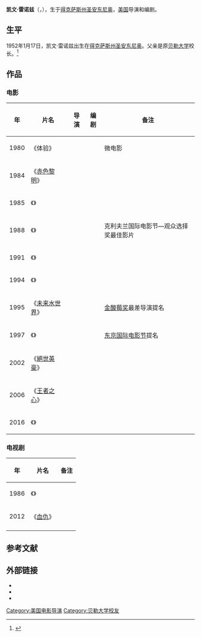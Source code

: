 {{藝人
| 图片     = 
| 图片简介 = 
| 姓名     = 凯文·雷诺兹
| 类型     = 导演
| 原名     = 
| 英文名   = {{lang|en|Kevin Reynolds}}
| 綽號     = 
| 国籍     = {{USA}}
| 出生日期 = {{birth date and age|1952|01|17}}
| 出生地点 = {{美国}}[[得克萨斯州|得克萨斯州]][[圣安东尼奥_(得克萨斯州)|圣安东尼奥]]
| 逝世日期 = <!--卒年在前生年在后{{death date and age|}} -->
| 逝世地点 = 
| 职业     = 导演、编剧
| 语言     = 英语
| 母校     = [[貝勒大學|贝勒大学]]
| 宗教信仰 = 
| 配偶     = <!--  {{marriage|姓名||}}  -->
| 儿女     = 
| 父母     = 
| 活跃年代 = 
| 代表作   = 《[[王者之心|王者之心]]》
| 经纪公司 = 
| 奖项     =  <!--  {{Awards|award= |year= |title= }} -->
| 网站     = <!-- {{URL|www.example.com}} -->
| IMDb     = 00721817
}}
'''凯文·雷诺兹'''（{{lang-en|Kevin Reynolds}}，{{bd|1952年|1月17日|||catIdx=L雷}}），生于[[得克萨斯州|得克萨斯州]][[圣安东尼奥_(得克萨斯州)|圣安东尼奥]]，[[美国|美国]]导演和编剧。

==生平==
1952年1月17日，凯文·雷诺兹出生在[[得克萨斯州|得克萨斯州]][[圣安东尼奥_(得克萨斯州)|圣安东尼奥]]。父亲是原[[貝勒大學|贝勒大学]]校长{{Link-en|赫伯特·H·雷诺兹|Herbert H. Reynolds}}。<ref>{{cite web|url=http://www.tcm.com/tcmdb/participant.jsp?spid=160646&apid=0 |title=Overview for Kevin Reynolds |publisher=Tcm.com |access-date=2021-01-26}}</ref>

==作品==
===电影===
{| class="wikitable"
|-
!年
!片名
!导演
!编剧
!备注
|-
|1980
|《体验》
|{{yes}}
|{{yes}}
|微电影
|-
|1984
|《[[赤色黎明_(1984年电影)|赤色黎明]]》
|{{no}}
|{{yes}}
|
|-
|1985
|《{{Link-en|毕业派对|Fandango (1985 film)}}》
|{{yes}}
|{{yes}}
|
|-
|1988
|《{{Link-en|入侵阿富汗|The Beast (1988 film)}}》
|{{yes}}
|{{no}}
|克利夫兰国际电影节—观众选择奖最佳影片
|-
|1991
|《{{Link-en|侠盗王子罗宾汉|Robin Hood: Prince of Thieves}}》
|{{yes}}
|{{no}}
|
|-
|1994
|《{{Link-en|复活节岛 (电影)|Rapa-Nui (film)|复活节岛}}》
|{{yes}}
|{{yes}}
|
|-
|1995
|《[[未来水世界|未来水世界]]》
|{{yes}}
|{{no}}
|[[金酸莓獎|金酸莓奖]]最差导演提名
|-
|1997
|《{{Link-en|187美国社会档案|One Eight Seven}}》
|{{yes}}
|{{no}}
|[[东京国际电影节|东京国际电影节]]提名
|-
|2002
|《[[絕世英豪|絕世英豪]]》
|{{yes}}
|{{no}}
|
|-
|2006
|《[[王者之心|王者之心]]》
|{{yes}}
|{{no}}
|
|-
|2016
|《{{Link-en|复活 (2016年电影)|Risen (2016 film)|复活}}》
|{{yes}}
|{{yes}}
|
|}

===电视剧===
{| class="wikitable"
|-
!年
!片名
!备注
|-
|1986
|《{{Link-en|惊异传奇|Amazing Stories (1985 TV series)}}》
|
|-
|2012
|《[[血仇|血仇]]》
|
|-
|}

==参考文献==
{{reflist}}

==外部链接==
{{Commons category |Kevin Reynolds (director)}}
*{{Douban people|1014056}}
*{{IMDb name|id=721817}}
* {{Amg name}}

{{Authority control}}
{{DEFAULTSORT:Reynolds, Kevin}}
[[Category:美国电影导演|Category:美国电影导演]]
[[Category:贝勒大学校友|Category:贝勒大学校友]]